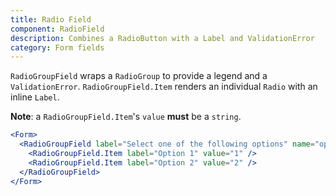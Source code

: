 ```yaml
---
title: Radio Field
component: RadioField
description: Combines a RadioButton with a Label and ValidationError
category: Form fields
---
```


`RadioGroupField` wraps a `RadioGroup` to provide a legend and a `ValidationError`. `RadioGroupField.Item` renders an individual `Radio` with an inline `Label`.

**Note**: a `RadioGroupField.Item`'s `value` **must** be a `string`.

```jsx preview
<Form>
  <RadioGroupField label="Select one of the following options" name="options">
    <RadioGroupField.Item label="Option 1" value="1" />
    <RadioGroupField.Item label="Option 2" value="2" />
  </RadioGroupField>
</Form>
```
